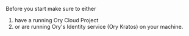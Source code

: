 Before you start make sure to either

1. have a running Ory Cloud Project
2. or are running Ory's Identity service (Ory Kratos) on your machine.
